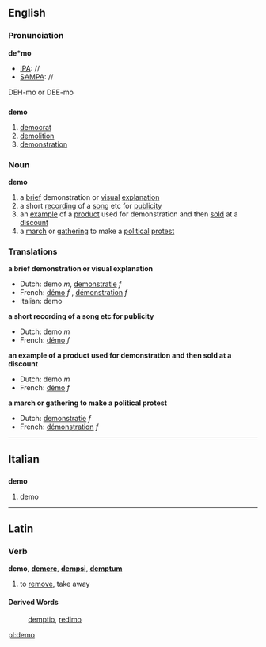 ==English==
===Pronunciation===
'''de*mo'''
*[[IPA]]: //
*[[SAMPA]]: //
DEH-mo or DEE-mo

==={{abbreviation}}===
'''demo'''
#[[democrat]]
#[[demolition]]
#[[demonstration]]

===Noun===
'''demo'''

# a [[brief]] demonstration or [[visual]] [[explanation]]
# a short [[recording]] of a [[song]] etc for [[publicity]]
# an [[example]] of a [[product]] used for demonstration and then [[sold]] at a [[discount]]
# a [[march]] or [[gathering]] to make a [[political]] [[protest]]

===Translations===
'''a brief demonstration or visual explanation'''
{{top}}
*Dutch: demo ''m'', [[demonstratie]] ''f''
*French: [[démo]] ''f'' , [[démonstration]] ''f''
*Italian: demo
{{mid}}
{{bottom}}

'''a short recording of a song etc for publicity'''
{{top}}
*Dutch: demo ''m''
*French: [[démo]] ''f''
{{mid}}
{{bottom}}

'''an example of a product used for demonstration and then sold at a discount'''
{{top}}
*Dutch: demo ''m''
*French: [[démo]] ''f''
{{mid}}
{{bottom}}

'''a march or gathering to make a political protest'''
{{top}}
*Dutch: [[demonstratie]] ''f''
*French: [[démonstration]] ''f''
{{mid}}
{{bottom}}


----
==Italian==
==={{abbreviation}}===
'''demo'''

# demo

----
==Latin==
===Verb===
'''demo''', '''[[demere]]''', '''[[dempsi]]''', '''[[demptum]]'''

#to [[remove]], take away
====Derived Words====
:[[demptio]], [[redimo]]

[[pl:demo]]